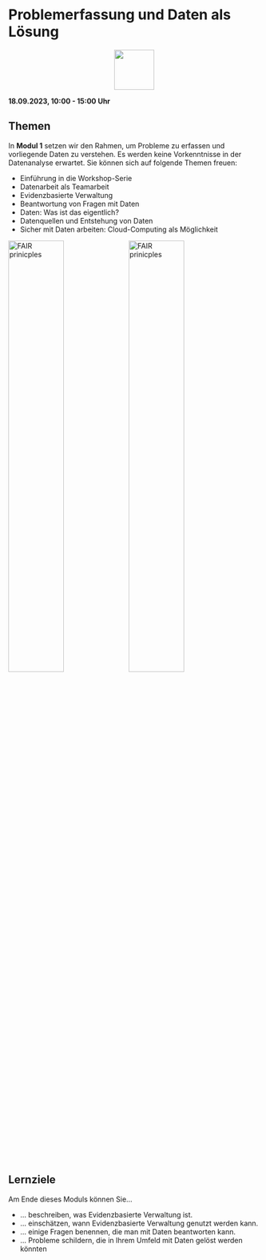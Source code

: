 # Problemerfassung und Daten als Lösung

<p align="center">
<img src="icons/files.png" width="80" height="80" class="center">
</p> 

**18.09.2023, 10:00 - 15:00 Uhr**

## Themen
In **Modul 1** setzen wir den Rahmen, um Probleme zu erfassen und vorliegende Daten zu verstehen. Es werden keine Vorkenntnisse in der Datenanalyse erwartet. Sie können sich auf folgende Themen freuen:

* Einführung in die Workshop-Serie
* Datenarbeit als Teamarbeit
* Evidenzbasierte Verwaltung
* Beantwortung von Fragen mit Daten
* Daten: Was ist das eigentlich?
* Datenquellen und Entstehung von Daten
* Sicher mit Daten arbeiten: Cloud-Computing als Möglichkeit

![FAIR prinicples](icons/Daten-Fragen.jpg){width=47% fig-alt="F=findable, A=accessible, I=interoperable, R=reusable"}
![FAIR prinicples](icons/fair.jpg){width=47% fig-alt="F=findable, A=accessible, I=interoperable, R=reusable"}


::: {.callout-tip} 
## Lernziele
Am Ende dieses Moduls können Sie...

* ... beschreiben, was Evidenzbasierte Verwaltung ist.
* ... einschätzen, wann Evidenzbasierte Verwaltung genutzt werden kann.
* ... einige Fragen benennen, die man mit Daten beantworten kann.
* ... Probleme schildern, die in Ihrem Umfeld mit Daten gelöst werden könnten
:::

<!--
## Material
* [Slides](https://docs.google.com/presentation/d/1-v_uc1GCfBuG2XZwmrzhS-vrZnmA897JUzh6nugfyc4/edit?usp=sharing)
-->